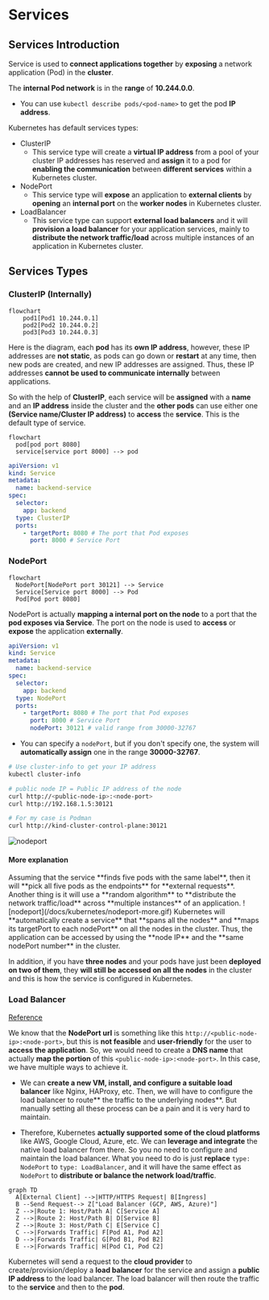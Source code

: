 # Services

## Services Introduction

Service is used to **connect applications together** by **exposing** a network application (Pod) in the **cluster**.

The **internal Pod network** is in the **range** of **10.244.0.0**.
- You can use `kubectl describe pods/<pod-name>` to get the pod **IP address**.

Kubernetes has default services types:
- ClusterIP
    - This service type will create a **virtual IP address** from a pool of your cluster IP addresses has reserved and **assign** it to a pod for **enabling the communication** between **different services** within a Kubernetes cluster.
- NodePort
    - This service type will **expose** an application to **external clients** by **opening** an **internal port** on the **worker nodes** in Kubernetes cluster.
- LoadBalancer
    - This service type can support **external load balancers** and it will **provision a load balancer** for your application services, mainly to **distribute the network traffic/load** across multiple instances of an application in Kubernetes cluster.

## Services Types

### ClusterIP (Internally)

```mermaid
flowchart
    pod1[Pod1 10.244.0.1]
    pod2[Pod2 10.244.0.2]
    pod3[Pod3 10.244.0.3]
```

Here is the diagram, each **pod** has its **own IP address**, however, these IP addresses are **not static**, as pods can go down or **restart** at any time, then new pods are created, and new IP addresses are assigned. Thus, these IP addresses **cannot be used to communicate internally** between applications.

So with the help of **ClusterIP**, each service will be **assigned** with a **name** and an **IP address** inside the cluster and the **other pods** can use either one **(Service name/Cluster IP address)** to **access** the **service**. This is the default type of service.

```mermaid
flowchart
  pod[pod port 8080]
  service[service port 8000] --> pod
```

```yaml filename="service.yaml"
apiVersion: v1
kind: Service
metadata:
  name: backend-service
spec:
  selector:
    app: backend
  type: ClusterIP
  ports:
    - targetPort: 8080 # The port that Pod exposes
      port: 8000 # Service Port
```

### NodePort

```mermaid
flowchart
  NodePort[NodePort port 30121] --> Service
  Service[Service port 8000] --> Pod
  Pod[Pod port 8080]
```

NodePort is actually **mapping a internal port on the node** to a port that the **pod exposes via Service**. The port on the node is used to **access** or **expose** the application **externally**.

```yaml filename="service.yaml"
apiVersion: v1
kind: Service
metadata:
  name: backend-service
spec:
  selector:
    app: backend
  type: NodePort
  ports:
    - targetPort: 8080 # The port that Pod exposes
      port: 8000 # Service Port
      nodePort: 30121 # valid range from 30000-32767
```
- You can specify a `nodePort`, but if you don't specify one, the system will **automatically assign** one in the range **30000-32767**.

```bash
# Use cluster-info to get your IP address
kubectl cluster-info

# public node IP = Public IP address of the node
curl http://<public-node-ip>:<node-port>
curl http://192.168.1.5:30121

# For my case is Podman
curl http://kind-cluster-control-plane:30121
```

![nodeport](/docs/kubernetes/nodeport.png)

#### More explanation

<Callout type="important" title="What happens if the pods have the same label within the same node?">
  Assuming that the service **finds five pods with the same label**, then it will **pick all five pods as the endpoints** for **external requests**. Another thing is it will use a **random algorithm** to **distribute the network traffic/load** across **multiple instances** of an application.
</Callout>

<Callout type="important" title="What happen when the pods are distributed across multiple nodes?">
  ![nodeport](/docs/kubernetes/nodeport-more.gif)
  Kubernetes will **automatically create a service** that **spans all the nodes** and **maps its targetPort to each nodePort** on all the nodes in the cluster. Thus, the application can be accessed by using the **node IP** and the **same nodePort number** in the cluster.

  In addition, if you have **three nodes** and your pods have just been **deployed on two of them**, they **will still be accessed on all the nodes** in the cluster and this is how the service is configured in Kubernetes.
</Callout>


### Load Balancer

[Reference](https://kubernetes.io/docs/concepts/services-networking/service/#loadbalancer)

We know that the **NodePort url** is something like this `http://<public-node-ip>:<node-port>`, but this is **not feasible** and **user-friendly** for the user to **access the application**. So, we would need to create a **DNS name** that actually **map the portion** of this `<public-node-ip>:<node-port>`. In this case, we have multiple ways to achieve it.

- We can **create a new VM, install, and configure a suitable load balancer** like Nginx, HAProxy, etc. Then, we will have to configure the load balancer to route** the traffic to the underlying nodes**. But manually setting all these process can be a pain and it is very hard to maintain.

- Therefore, Kubernetes **actually supported some of the cloud platforms** like AWS, Google Cloud, Azure, etc. We can **leverage and integrate** the native load balancer from there. So you no need to configure and maintain the load balancer. What you need to do is just **replace** `type: NodePort` to `type: LoadBalancer`, and it will have the same effect as `NodePort` to **distribute or balance the network load/traffic**.

```mermaid
graph TD
  A[External Client] -->|HTTP/HTTPS Request| B[Ingress]
  B --Send Request--> Z["Load Balancer (GCP, AWS, Azure)"]
  Z -->|Route 1: Host/Path A| C[Service A]
  Z -->|Route 2: Host/Path B| D[Service B]
  Z -->|Route 3: Host/Path C| E[Service C]
  C -->|Forwards Traffic| F[Pod A1, Pod A2]
  D -->|Forwards Traffic| G[Pod B1, Pod B2]
  E -->|Forwards Traffic| H[Pod C1, Pod C2]
```

Kubernetes will send a request to the **cloud provider** to create/provision/deploy a **load balancer** for the service and assign a **public IP address** to the load balancer. The load balancer will then route the traffic to the **service** and then to the **pod**.
